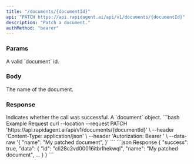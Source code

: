 ```yaml
---
title: "/documents/{documentId}"
api: "PATCH https://api.rapidagent.ai/api/v1/documents/{documentId}"
description: "Patch a document."
authMethod: "bearer"
---
```


### Params

<ParamField path="documentId" required type="string">
  A valid `document` id.
</ParamField>

### Body

<ParamField body="name" type="string">
  The name of the document.
</ParamField>

### Response

<ResponseField name="success" type="boolean">
  Indicates whether the call was successful.
</ResponseField>

<ResponseField name="data" type="object">
  A `document` object.
</ResponseField>

<RequestExample>
```bash Example Request
curl --location --request PATCH 'https://api.rapidagent.ai/api/v1/documents/{documentId}' \
--header 'Content-Type: application/json' \
--header 'Autorization: Bearer <token>' \
--data-raw '{
    "name": "My patched document",
}'
```
</RequestExample>

<ResponseExample>
```json Response
{
  "success": true,
  "data": {
   "id": "cli28c2vd00016itbrlhekwql",
   "name": "My patched document",
    ...
  }
}
```
</ResponseExample>
